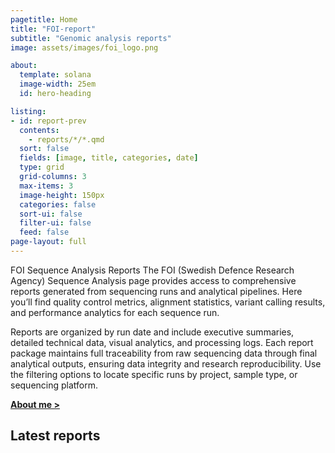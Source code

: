 ```yaml
---
pagetitle: Home
title: "FOI-report"
subtitle: "Genomic analysis reports"
image: assets/images/foi_logo.png

about:
  template: solana
  image-width: 25em
  id: hero-heading

listing:
- id: report-prev
  contents: 
    - reports/*/*.qmd
  sort: false
  fields: [image, title, categories, date]
  type: grid
  grid-columns: 3
  max-items: 3
  image-height: 150px
  categories: false
  sort-ui: false
  filter-ui: false
  feed: false
page-layout: full
---
```


::: { #hero-heading }

FOI Sequence Analysis Reports
The FOI (Swedish Defence Research Agency) Sequence Analysis page provides access to comprehensive reports generated from sequencing runs and analytical pipelines. Here you'll find quality control metrics, alignment statistics, variant calling results, and performance analytics for each sequence run. 

Reports are organized by run date and include executive summaries, detailed technical data, visual analytics, and processing logs. Each report package maintains full traceability from raw sequencing data through final analytical outputs, ensuring data integrity and research reproducibility. Use the filtering options to locate specific runs by project, sample type, or sequencing platform.

[[**About me >**]{.btn .btn-primary .btn-md}](about.qmd)

:::

## Latest reports

:::{ #report-prev }
:::